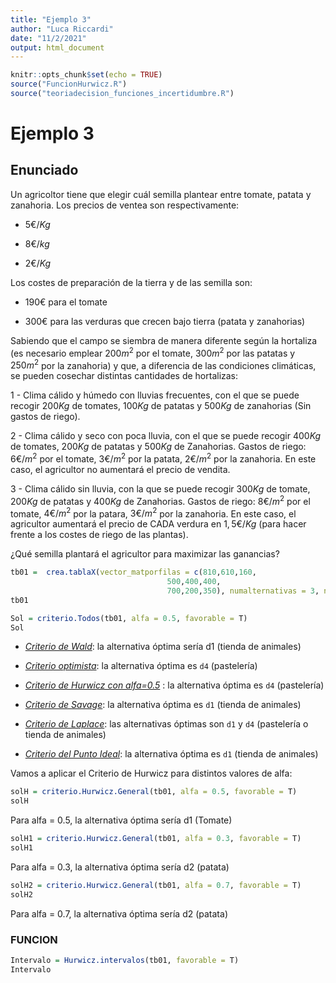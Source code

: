 ```yaml
---
title: "Ejemplo 3"
author: "Luca Riccardi"
date: "11/2/2021"
output: html_document
---
```


```r
knitr::opts_chunk$set(echo = TRUE)
source("FuncionHurwicz.R")
source("teoriadecision_funciones_incertidumbre.R")
```

# Ejemplo 3

## Enunciado

Un agricoltor tiene que elegir cuál semilla plantear entre tomate, patata y zanahoria. Los precios de ventea son respectivamente:

-   $5€/Kg$

-   $8€/kg$

-   $2€/Kg$

Los costes de preparación de la tierra y de las semilla son:

-   $190€$ para el tomate

-   $300€$ para las verduras que crecen bajo tierra (patata y zanahorias)

Sabiendo que el campo se siembra de manera diferente según la hortaliza (es necesario emplear $200 m^2$ por el tomate, $300 m^2$ por las patatas y $250 m^2$ por la zanahoria) y que, a diferencia de las condiciones climáticas, se pueden cosechar distintas cantidades de hortalizas:

1 - Clima cálido y húmedo con lluvias frecuentes, con el que se puede recogir $200Kg$ de tomates, $100Kg$ de patatas y $500Kg$ de zanahorias (Sin gastos de riego).

2 - Clima cálido y seco con poca lluvia, con el que se puede recogir $400Kg$ de tomates, $200Kg$ de patatas y $500Kg$ de Zanahorias. Gastos de riego: $6€/m^2$ por el tomate, $3€/m^2$ por la patata, $2€/m^2$ por la zanahoria. En este caso, el agricultor no aumentará el precio de vendita.

3 - Clima cálido sin lluvia, con la que se puede recogir $300Kg$ de tomate, $200Kg$ de patatas y $400Kg$ de Zanahorias. Gastos de riego: $8€/m^2$ por el tomate, $4€/m^2$ por la patara, $3€/m^2$ por la zanahoria. En este caso, el agricultor aumentará el precio de CADA verdura en $1,5 €/Kg$ (para hacer frente a los costes de riego de las plantas).

¿Qué semilla plantará el agricultor para maximizar las ganancias?

```r
tb01 =  crea.tablaX(vector_matporfilas = c(810,610,160, 
                                   500,400,400,
                                   700,200,350), numalternativas = 3, numestados = 3)
tb01
```

```r
Sol = criterio.Todos(tb01, alfa = 0.5, favorable = T)
Sol
```

-   [*Criterio de Wald*]{.ul}: la alternativa óptima sería d1 (tienda de
    animales)

-   [*Criterio optimista*]{.ul}: la alternativa óptima es `d4`
    (pastelería)

-   [*Criterio de Hurwicz con alfa=0.5*]{.ul} : la alternativa óptima es
    `d4` (pastelería)

-   [*Criterio de Savage*]{.ul}: la alternativa óptima es `d1` (tienda
    de animales)

-   [*Criterio de Laplace*]{.ul}: las alternativas óptimas son `d1` y
    `d4` (pastelería o tienda de animales)

-   [*Criterio del Punto Ideal*]{.ul}: la alternativa óptima es `d1`
    (tienda de animales)

Vamos a aplicar el Criterio de Hurwicz para distintos valores de alfa:
```r
solH = criterio.Hurwicz.General(tb01, alfa = 0.5, favorable = T)
solH
```

Para alfa = 0.5, la alternativa óptima sería d1 (Tomate)

```r
solH1 = criterio.Hurwicz.General(tb01, alfa = 0.3, favorable = T)
solH1
```

Para alfa = 0.3, la alternativa óptima sería d2 (patata)

```r
solH2 = criterio.Hurwicz.General(tb01, alfa = 0.7, favorable = T)
solH2
```

Para alfa = 0.7, la alternativa óptima sería d2 (patata)

### FUNCION

```r
Intervalo = Hurwicz.intervalos(tb01, favorable = T)
Intervalo
```

